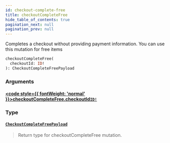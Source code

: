 ```yaml
---
id: checkout-complete-free
title: checkoutCompleteFree
hide_table_of_contents: true
pagination_next: null
pagination_prev: null
---
```








Completes a checkout without providing payment information. You can use this mutation for free items

```graphql
checkoutCompleteFree(
  checkoutId: ID!
): CheckoutCompleteFreePayload
```


### Arguments

#### [<code style={{ fontWeight: 'normal' }}>checkoutCompleteFree.<b>checkoutId</b></code>](#)<Bullet />[`ID!`](/scalars/id) <Badge class="secondary" text="non-null"/> <Badge class="secondary" text="scalar"/>
> 
> 

### Type

#### [`CheckoutCompleteFreePayload`](/objects/checkout-complete-free-payload) <Badge class="secondary" text="object"/>
> Return type for checkoutCompleteFree mutation.
> 





